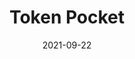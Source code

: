 ---
title: Token Pocket
category: Exchanges & wallet
status: publish
date: 2021-09-22
slug: Token Pocket
website: https://www.tokenpocket.pro
twitter:
logo: https://wp.gcap1.iotex.io/wp-content/uploads/2021/09/tokenpocket-header.png
featured_img: https://wp.gcap1.iotex.io/wp-content/uploads/2021/09/tokenpocket-header.png
telegram:
---